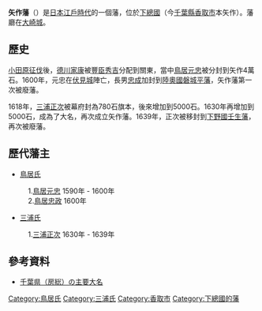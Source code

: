 '''矢作藩'''（{{jpn|j=矢作藩|hg=やはぎはん|rm=Yahagi han|f=y}}）是[[日本|日本]][[江戶時代|江戶時代]]的一個藩，位於[[下總國|下總國]]（今[[千葉縣|千葉縣]][[香取市|香取市]]本矢作）。藩廳在[[大崎城|大崎城]]。

==歷史==
[[小田原征伐|小田原征伐]]後，[[德川家康|德川家康]]被[[豐臣秀吉|豐臣秀吉]]分配到關東，當中[[鳥居元忠|鳥居元忠]]被分封到矢作4萬石。1600年，元忠在[[伏見城|伏見城]]陣亡，長男[[鳥居忠成|忠成]]加封到[[陸奧國|陸奧國]][[磐城平藩|磐城平藩]]，矢作藩第一次被廢藩。

1618年，[[三浦正次|三浦正次]]被幕府封為780石旗本，後來增加到5000石。1630年再增加到5000石，成為了大名，再次成立矢作藩。1639年，正次被移封到[[下野國|下野國]][[壬生藩|壬生藩]]，再次被廢藩。

==歷代藩主==
*[[鳥居氏|鳥居氏]]
: 1.[[鳥居元忠|鳥居元忠]] 1590年 - 1600年
: 2.[[鳥居忠政|鳥居忠政]] 1600年
*[[三浦氏|三浦氏]]
: 1.[[三浦正次|三浦正次]] 1630年 - 1639年

==參考資料==
*[http://homepage2.nifty.com/gioan-awk/daimyou-12chiba.htm 千葉県（房総）の主要大名]{{Dead link|date=2018年7月 |bot=InternetArchiveBot |fix-attempted=yes }}

[[Category:鳥居氏|Category:鳥居氏]]
[[Category:三浦氏|Category:三浦氏]]
[[Category:香取市|Category:香取市]]
[[Category:下總國的藩|Category:下總國的藩]]